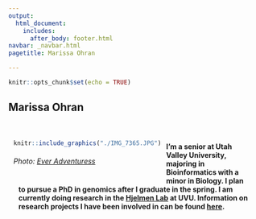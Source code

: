 ```yaml
---
output: 
  html_document:
    includes:
      after_body: footer.html
navbar: _navbar.html
pagetitle: Marissa Ohran

---
```


```r
knitr::opts_chunk$set(echo = TRUE)
```



## **Marissa Ohran**

<body>

<div style= "float:left;position: relative;top:10px;padding: 10px;">
```r
knitr::include_graphics("./IMG_7365.JPG")
```
  <h6>Photo: <a href = https://www.facebook.com/everadventuress/>Ever Adventuress</a><h6>
</div>

<div style = "padding: 20px;">

  <h4>I'm a senior at Utah Valley University, majoring in Bioinformatics with a minor in Biology. I plan to pursue a PhD in genomics after I graduate in the spring. I am currently doing research in the <a href = https://cehjelmen.github.io/index.html>Hjelmen Lab</a> at UVU. Information on research projects I have been involved in can be found <a href = https://m-ohran.github.io/research>here</a>.</h4>

</div>

<br><br><br><br><br><br><br><br><br><br><br><br><br>

</body>

</div>
